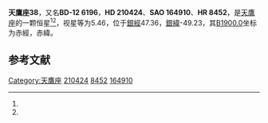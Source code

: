 {{Starbox begin
| name = 天鷹座38
}}
{{Starbox observe
| epoch = [[J2000.0|J2000.0]]
| constell = [[天鷹座|天鷹座]]<ref name=SIMBAD>{{cite web
 | url=http://simbad.u-strasbg.fr/simbad/sim-id?Ident=HR+8452
 | title=Pulsating variable Star
 | publisher=Centre de Données astronomiques de Strasbourg
 | work=SIMBAD
 | accessdate=2012-07-13
 | archive-date=2016-03-19
 | archive-url=https://web.archive.org/web/20160319015326/http://simbad.u-strasbg.fr/simbad/sim-id?Ident=HR+8452
 | dead-url=no
 }}</ref><ref name=DATA>{{cite web
 | url=http://vizier.u-strasbg.fr/viz-bin/VizieR-5?-out.add=.&-source=5050&-corr=PK=HR&-out.max=9999&HR=8452
 | title=VizieR Detailed Page
 | accessdate=2012-07-13
 | archive-date=2016-03-04
 | archive-url=https://web.archive.org/web/20160304233446/http://vizier.u-strasbg.fr/viz-bin/VizieR-5?-out.add=.&-source=5050&-corr=PK=HR&-out.max=9999&HR=8452
 | dead-url=no
 }}</ref>
| 星官 = 
| ra = {{RA|22|10|37.5}}<ref name=SIMBAD /><ref name=DATA />
| dec = {{DEC|-11|33|54}}<ref name=SIMBAD /><ref name=DATA />
| appmag_v = 5.46<ref name=SIMBAD /><ref name=DATA />
}}
{{Starbox character
| class = B7III<ref name=SIMBAD /><ref name=DATA />
| b-v = -0.12<ref name=SIMBAD /><ref name=DATA />
| u-b = <ref name=SIMBAD /><ref name=DATA />
| r-i = <ref name=SIMBAD /><ref name=DATA />
| variable = 
}}
{{Starbox astrometry
| radial_v = 
| prop_mo_ra = 3
| parallax = 
| p_error = 
}}
{{Starbox catalog
| names =BD-12 6196，[[SAO星表|SAO]] 164910，[[HD星表|HD]] 210424，[[HR星表|HR]] 8452}}
{{Starbox reference |Simbad=HR+8452}}
{{Starbox end}}

'''天鷹座38'''，又名'''BD-12 6196'''，'''HD 210424'''、'''SAO 164910'''、'''HR 8452'''，是[[天鷹座|天鷹座]]的一颗恒星<ref name=SIMBAD /><ref name=DATA />，视星等为5.46，位于[[銀道座標系|銀經]]47.36，[[銀道座標系|銀緯]]-49.23，其[[B1900.0|B1900.0]]坐标为赤經{{RA|22|5|16.7}}，赤緯{{DEC|-12|-49.23|25}}。

== 参考文献 ==
{{reflist}}

{{star-stub}}

{{天鷹座恒星}}
[[Category:天鷹座|Category:天鷹座]]
[[Category:HD和HDE天體|210424]]
[[Category:HR天體|8452]]
[[Category:SAO天體|164910]]